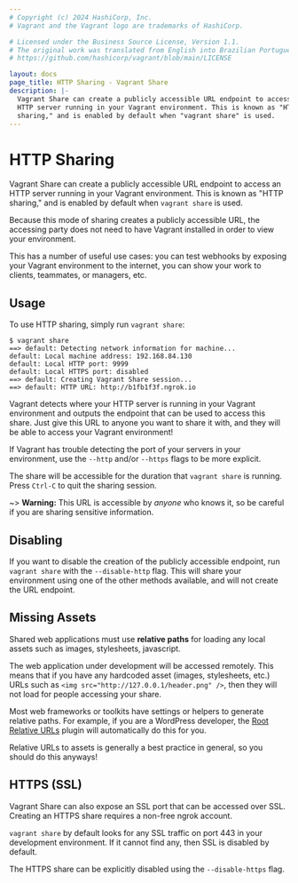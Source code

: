 ```yaml
---
# Copyright (c) 2024 HashiCorp, Inc.
# Vagrant and the Vagrant logo are trademarks of HashiCorp.

# Licensed under the Business Source License, Version 1.1.
# The original work was translated from English into Brazilian Portuguese.
# https://github.com/hashicorp/vagrant/blob/main/LICENSE

layout: docs
page_title: HTTP Sharing - Vagrant Share
description: |-
  Vagrant Share can create a publicly accessible URL endpoint to access an
  HTTP server running in your Vagrant environment. This is known as "HTTP
  sharing," and is enabled by default when "vagrant share" is used.
---
```


# HTTP Sharing

Vagrant Share can create a publicly accessible URL endpoint to access an
HTTP server running in your Vagrant environment. This is known as "HTTP
sharing," and is enabled by default when `vagrant share` is used.

Because this mode of sharing creates a publicly accessible URL, the accessing
party does not need to have Vagrant installed in order to view your environment.

This has a number of useful use cases: you can test webhooks by exposing
your Vagrant environment to the internet, you can show your work to clients,
teammates, or managers, etc.

## Usage

To use HTTP sharing, simply run `vagrant share`:

```shell-session
$ vagrant share
==> default: Detecting network information for machine...
default: Local machine address: 192.168.84.130
default: Local HTTP port: 9999
default: Local HTTPS port: disabled
==> default: Creating Vagrant Share session...
==> default: HTTP URL: http://b1fb1f3f.ngrok.io
```

Vagrant detects where your HTTP server is running in your Vagrant environment
and outputs the endpoint that can be used to access this share. Just give
this URL to anyone you want to share it with, and they will be able to access
your Vagrant environment!

If Vagrant has trouble detecting the port of your servers in your environment,
use the `--http` and/or `--https` flags to be more explicit.

The share will be accessible for the duration that `vagrant share` is running.
Press `Ctrl-C` to quit the sharing session.

~> **Warning:** This URL is accessible by _anyone_
who knows it, so be careful if you are sharing sensitive information.

## Disabling

If you want to disable the creation of the publicly accessible endpoint,
run `vagrant share` with the `--disable-http` flag. This will share your
environment using one of the other methods available, and will not create
the URL endpoint.

## Missing Assets

Shared web applications must use **relative paths** for loading any
local assets such as images, stylesheets, javascript.

The web application under development will be accessed remotely. This means
that if you have any hardcoded asset (images, stylesheets, etc.) URLs
such as `<img src="http://127.0.0.1/header.png" />`, then they will not load
for people accessing your share.

Most web frameworks or toolkits have settings or helpers to generate
relative paths. For example, if you are a WordPress developer, the
[Root Relative URLs](http://wordpress.org/plugins/root-relative-urls/) plugin
will automatically do this for you.

Relative URLs to assets is generally a best practice in general, so you
should do this anyways!

## HTTPS (SSL)

Vagrant Share can also expose an SSL port that can be accessed over
SSL. Creating an HTTPS share requires a non-free ngrok account.

`vagrant share` by default looks for any SSL traffic on port 443 in your
development environment. If it cannot find any, then SSL is disabled by
default.

The HTTPS share can be explicitly disabled using the `--disable-https` flag.
